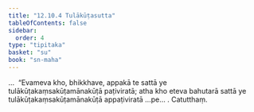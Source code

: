```yaml
---
title: "12.10.4 Tulākūṭasutta"
tableOfContents: false
sidebar:
  order: 4
type: "tipitaka"
basket: "su"
book: "sn-maha"
---
```



<DynamicBreadcrumb />

<Division number="1164" book="sn-maha" bookNo="14" page="411">

<Paragraph number="2511" book="sn-maha">
…  “Evameva kho, bhikkhave, appakā te sattā ye tulākūṭakaṃsakūṭamānakūṭā paṭiviratā; atha kho eteva bahutarā sattā ye tulākūṭakaṃsakūṭamānakūṭā appaṭiviratā …pe… .

</Paragraph>
</Division>

<Paragraph number="2512" type="center" book="sn-maha">
Catutthaṃ.
</Paragraph>